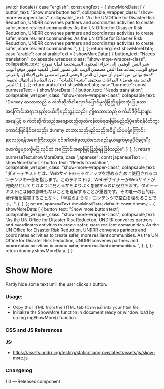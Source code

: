 
  switch (locale) {
    case "english":
      const engText = {
        showMoreData: [
          {
            button_text: "Show more button text",
            collapsable_wrapper_class: "show-more-wrapper-class",
            collapsable_text:
              "As the UN Office for Disaster Risk Reduction, UNDRR convenes partners and coordinates activities to create safer, more resilient communities. As the UN Office for Disaster Risk Reduction, UNDRR convenes partners and coordinates activities to create safer, more resilient communities. As the UN Office for Disaster Risk Reduction, UNDRR convenes partners and coordinates activities to create safer, more resilient communities. ",
          },
        ],
      };
      return engText.showMoreData;
    case "arabic":
      const arabicText = {
        showMoreData: [
          {
            button_text: "Needs translation",
            collapsable_wrapper_class: "show-more-wrapper-class",
            collapsable_text:
              'شير النص الوهمي إلى أجزاء المحتوى المستخدمة لملء نموذج موقع الويب. يساعد هذا النص مصممي الويب على تصور أفضل لكيفية ظهور موقع الويب كمنتج نهائي. من المهم أن نفهم أن النص الوهمي ليس له معنى على الإطلاق. والغرض الوحيد منه هو ملء الفراغات بمحتوى "يشبه الكلمات" ، دون القيام بأي انتهاك لحقوق النشر.',
          },
        ],
      };
      return arabicText.showMoreData;
    case "burmese":
      const burmeseText = {
        showMoreData: [
          {
            button_text: "Needs translation",
            collapsable_wrapper_class: "show-more-wrapper-class",
            collapsable_text:
              "Dummy စာသားသည် ၀ က်ဘ်ဆိုက်၏လှောင်ပြောင်မှုကိုဖြည့်ရန်အသုံးပြုသောအကြောင်းအရာအနည်းငယ်ကိုရည်ညွှန်းသည်။ ဤစာသားသည် ၀ က်ဘ်ဒီဇိုင်နာများအနေဖြင့် ၀ က်ဘ်ဆိုက်သည်အချောထည်ထုတ်ကုန်တစ်ခုအဖြစ်မည်သို့ပုံဖော်ရန်စိတ်ကူးကောင်းမြင်နိုင်စေသည်။ dummy စာသားသည်မည်သည့်အဓိပ္ပါယ်မှမရှိကြောင်းနားလည်ရန်အရေးကြီးသည်။ ၎င်း၏တစ်ခုတည်းသောရည်ရွယ်ချက်မှာမူပိုင်ခွင့်ချိုးဖောက်မှုများကိုမပြုလုပ်ဘဲ အကြောင်းအရာဖြင့်ဖြည့်ရန်ဖြစ်သည်။",
          },
        ],
      };
      return burmeseText.showMoreData;
    case "japanese":
      const japaneseText = {
        showMoreData: [
          {
            button_text: "Needs translation",
            collapsable_wrapper_class: "show-more-wrapper-class",
            collapsable_text:
              "ダミーテキストとは、Webサイトのモックアップを埋めるために使用されるコンテンツの一部を指します。このテキストは、WebデザイナーがWebサイトが完成品としてどのように見えるかをよりよく想像するのに役立ちます。ダミーテキストには何の意味もないことを理解することが重要です。その唯一の目的は、著作権を侵害することなく、「単語のような」コンテンツで空白を埋めることです。",
          },
        ],
      };
      return japaneseText.showMoreData;
    default:
      const dummy = {
        showMoreData: [
          {
            button_text: "Show more button text",
            collapsable_wrapper_class: "show-more-wrapper-class",
            collapsable_text:
              "As the UN Office for Disaster Risk Reduction, UNDRR convenes partners and coordinates activities to create safer, more resilient communities. As the UN Office for Disaster Risk Reduction, UNDRR convenes partners and coordinates activities to create safer, more resilient communities. As the UN Office for Disaster Risk Reduction, UNDRR convenes partners and coordinates activities to create safer, more resilient communities. ",
          },
        ],
      };
      return dummy.showMoreData;
  }
};

<Meta of={ShowMoreStories} />

# Show More

Partly hide some text until the user clicks a button.

<Canvas>
  <Story of={ShowMoreStories.DefaultShowMore} />
</Canvas>

### Usage:

* Copy the HTML from the HTML tab (Canvas) into your html file
* Initialize the ShowMore function in document ready or window load by calling mgShowMore() function.

### CSS and JS References

#### JS:

* https://assets.undrr.org/testing/static/mangrove/latest/assets/js/show-more.js

### Changelog

1.0 — Released component
